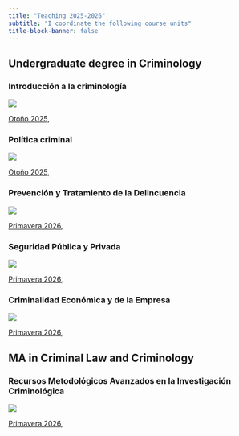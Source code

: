 ```yaml
---
title: "Teaching 2025-2026"
subtitle: "I coordinate the following course units"
title-block-banner: false
---
```


## Undergraduate degree in Criminology

### Introducción a la criminología

::: {.grid}

::: {.g-col-12 .g-col-md-2}
![](files/images/INTRO.png)

:::

::: {.g-col-12 .g-col-md-10}

[Otoño 2025](https://www.us.es/estudiar/que-estudiar/oferta-de-grados/grado-en-criminologia/2180003), &nbsp;

:::

:::


### Política criminal

::: {.grid}

::: {.g-col-12 .g-col-md-2}
![](files/images/POLITICS.png)

:::

::: {.g-col-12 .g-col-md-10}

[Otoño 2025](https://www.us.es/estudiar/que-estudiar/oferta-de-grados/grado-en-criminologia/2180026), &nbsp; 


:::

:::


### Prevención y Tratamiento de la Delincuencia

::: {.grid}

::: {.g-col-12 .g-col-md-2}
![](files/images/PREVENTION.png)

:::

::: {.g-col-12 .g-col-md-10}

[Primavera 2026](https://www.us.es/estudiar/que-estudiar/oferta-de-grados/grado-en-criminologia/2180018), &nbsp; 


:::

:::

### Seguridad Pública y Privada

::: {.grid}

::: {.g-col-12 .g-col-md-2}
![](files/images/POLICE.png)

:::

::: {.g-col-12 .g-col-md-10}

[Primavera 2026](https://www.us.es/estudiar/que-estudiar/oferta-de-grados/grado-en-criminologia/2180019), &nbsp; 


:::

:::

### Criminalidad Económica y de la Empresa

::: {.grid}

::: {.g-col-12 .g-col-md-2}
![](files/images/WHITE COLLAR.png)

:::

::: {.g-col-12 .g-col-md-10}

[Primavera 2026](https://www.us.es/estudiar/que-estudiar/oferta-de-grados/grado-en-criminologia/2180029), &nbsp; 


:::

:::

## MA in Criminal Law and Criminology

### Recursos Metodológicos Avanzados en la Investigación Criminológica

::: {.grid}

::: {.g-col-12 .g-col-md-2}
![](files/images/Rlogo.png)

:::

::: {.g-col-12 .g-col-md-10}

[Primavera 2026](https://www.us.es/estudiar/que-estudiar/oferta-de-grados/grado-en-criminologia/2180029), &nbsp; 


:::

:::